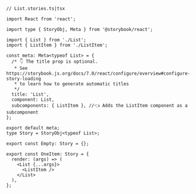 ```tsx
// List.stories.ts|tsx

import React from 'react';

import type { StoryObj, Meta } from '@storybook/react';

import { List } from './List';
import { ListItem } from './ListItem';

const meta: Meta<typeof List> = {
  /* 👇 The title prop is optional.
   * See https://storybook.js.org/docs/7.0/react/configure/overview#configure-story-loading
   * to learn how to generate automatic titles
   */
  title: 'List',
  component: List,
  subcomponents: { ListItem }, //👈 Adds the ListItem component as a subcomponent
};

export default meta;
type Story = StoryObj<typeof List>;

export const Empty: Story = {};

export const OneItem: Story = {
  render: (args) => (
    <List {...args}>
      <ListItem />
    </List>
  ),
};
```
